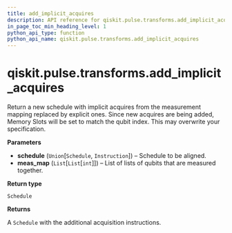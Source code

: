 ```yaml
---
title: add_implicit_acquires
description: API reference for qiskit.pulse.transforms.add_implicit_acquires
in_page_toc_min_heading_level: 1
python_api_type: function
python_api_name: qiskit.pulse.transforms.add_implicit_acquires
---
```


# qiskit.pulse.transforms.add\_implicit\_acquires

<Function id="qiskit.pulse.transforms.add_implicit_acquires" github="https://github.com/qiskit/qiskit/tree/stable/0.18/qiskit/pulse/transforms/canonicalization.py" signature="add_implicit_acquires(schedule, meas_map)">
  Return a new schedule with implicit acquires from the measurement mapping replaced by explicit ones.

  <Admonition title="Warning" type="caution">
    Since new acquires are being added, Memory Slots will be set to match the qubit index. This may overwrite your specification.
  </Admonition>

  **Parameters**

  *   **schedule** (`Union`\[`Schedule`, `Instruction`]) – Schedule to be aligned.
  *   **meas\_map** (`List`\[`List`\[`int`]]) – List of lists of qubits that are measured together.

  **Return type**

  `Schedule`

  **Returns**

  A `Schedule` with the additional acquisition instructions.
</Function>

